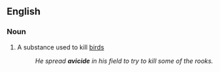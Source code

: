 == English ==

=== Noun ===
{{en-noun}}
# A substance used to kill [[bird]]s
#:''He spread '''avicide''' in his field to try to kill some of the rooks.''